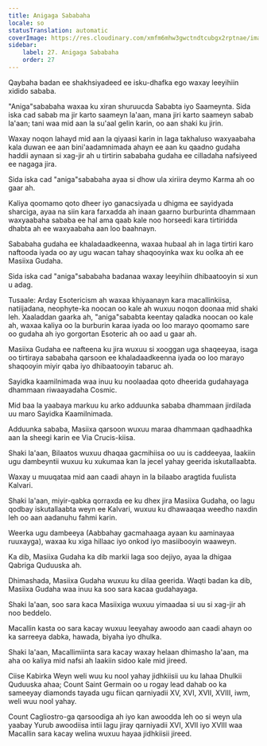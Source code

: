 ```yaml
---
title: Anigaga Sababaha
locale: so
statusTranslation: automatic
coverImage: https://res.cloudinary.com/xmfm6mhw3gwctndtcubgx2rptnae/image/upload/v1741354419/small_cover_la_gran_rebelion_28716e29d2.webp
sidebar:
    label: 27. Anigaga Sababaha
    order: 27
---
```

Qaybaha badan ee shakhsiyadeed ee isku-dhafka ego waxay leeyihiin xidido sababa.

"Aniga"sababaha waxaa ku xiran shuruucda Sababta iyo Saameynta. Sida iska cad sabab ma jir karto saameyn la'aan, mana jiri karto saameyn sabab la'aan; tani waa mid aan la su'aal gelin karin, oo aan shaki ku jirin.

Waxay noqon lahayd mid aan la qiyaasi karin in laga takhaluso waxyaabaha kala duwan ee aan bini'aadamnimada ahayn ee aan ku qaadno gudaha haddii aynaan si xag-jir ah u tirtirin sababaha gudaha ee cilladaha nafsiyeed ee nagaga jira.

Sida iska cad "aniga"sababaha ayaa si dhow ula xiriira deymo Karma ah oo gaar ah.

Kaliya qoomamo qoto dheer iyo ganacsiyada u dhigma ee sayidyada sharciga, ayaa na siin kara farxadda ah inaan gaarno burburinta dhammaan waxyaabaha sababa ee hal ama qaab kale noo horseedi kara tirtiridda dhabta ah ee waxyaabaha aan loo baahnayn.

Sababaha gudaha ee khaladaadkeenna, waxaa hubaal ah in laga tirtiri karo naftooda iyada oo ay ugu wacan tahay shaqooyinka wax ku oolka ah ee Masiixa Gudaha.

Sida iska cad "aniga"sababaha badanaa waxay leeyihiin dhibaatooyin si xun u adag.

Tusaale: Arday Esotericism ah waxaa khiyaanayn kara macallinkiisa, natiijadana, neophyte-ka noocan oo kale ah wuxuu noqon doonaa mid shaki leh. Xaaladdan gaarka ah, "aniga"sababta keentay qaladka noocan oo kale ah, waxaa kaliya oo la burburin karaa iyada oo loo marayo qoomamo sare oo gudaha ah iyo gorgortan Esoteric ah oo aad u gaar ah.

Masiixa Gudaha ee nafteena ku jira wuxuu si xooggan uga shaqeeyaa, isaga oo tirtiraya sababaha qarsoon ee khaladaadkeenna iyada oo loo marayo shaqooyin miyir qaba iyo dhibaatooyin tabaruc ah.

Sayidka kaamilnimada waa inuu ku noolaadaa qoto dheerida gudahayaga dhammaan riwaayadaha Cosmic.

Mid baa la yaabaya markuu ku arko adduunka sababa dhammaan jirdilada uu maro Sayidka Kaamilnimada.

Adduunka sababa, Masiixa qarsoon wuxuu maraa dhammaan qadhaadhka aan la sheegi karin ee Via Crucis-kiisa.

Shaki la'aan, Bilaatos wuxuu dhaqaa gacmihiisa oo uu is caddeeyaa, laakiin ugu dambeyntii wuxuu ku xukumaa kan la jecel yahay geerida iskutallaabta.

Waxay u muuqataa mid aan caadi ahayn in la bilaabo aragtida fuulista Kalvari.

Shaki la'aan, miyir-qabka qorraxda ee ku dhex jira Masiixa Gudaha, oo lagu qodbay iskutallaabta weyn ee Kalvari, wuxuu ku dhawaaqaa weedho naxdin leh oo aan aadanuhu fahmi karin.

Weerka ugu dambeeya (Aabbahay gacmahaaga ayaan ku aaminayaa ruuxayga), waxaa ku xiga hillaac iyo onkod iyo masiibooyin waaweyn.

Ka dib, Masiixa Gudaha ka dib markii laga soo dejiyo, ayaa la dhigaa Qabriga Quduuska ah.

Dhimashada, Masiixa Gudaha wuxuu ku dilaa geerida. Waqti badan ka dib, Masiixa Gudaha waa inuu ka soo sara kacaa gudahayaga.

Shaki la'aan, soo sara kaca Masiixiga wuxuu yimaadaa si uu si xag-jir ah noo beddelo.

Macallin kasta oo sara kacay wuxuu leeyahay awoodo aan caadi ahayn oo ka sarreeya dabka, hawada, biyaha iyo dhulka.

Shaki la'aan, Macallimiinta sara kacay waxay helaan dhimasho la'aan, ma aha oo kaliya mid nafsi ah laakiin sidoo kale mid jireed.

Ciise Kabirka Weyn weli wuu ku nool yahay jidhkiisii ​​uu ku lahaa Dhulkii Quduuska ahaa; Count Saint Germain oo u rogay lead dahab oo ka sameeyay diamonds tayada ugu fiican qarniyadii XV, XVI, XVII, XVIII, iwm, weli wuu nool yahay.

Count Cagliostro-ga qarsoodiga ah iyo kan awoodda leh oo si weyn ula yaabay Yurub awoodiisa intii lagu jiray qarniyadii XVI, XVII iyo XVIII waa Macallin sara kacay welina wuxuu hayaa jidhkiisii ​​jireed.

